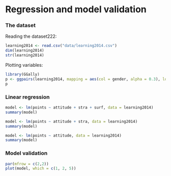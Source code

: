 # Regression and model validation

### The dataset

Reading the dataset222:

```r
learning2014 <- read.csv("data/learning2014.csv")
dim(learning2014)
str(learning2014)
```

Plotting variables:

```r
library(GGally)
p <- ggpairs(learning2014, mapping = aes(col = gender, alpha = 0.3), lower = list(combo = wrap("facethist", bins = 20)))
p
```

### Linear regression

```r
model <- lm(points ~ attitude + stra + surf, data = learning2014)
summary(model)
```


```r
model <- lm(points ~ attitude + stra, data = learning2014)
summary(model)
```


```r
model <- lm(points ~ attitude, data = learning2014)
summary(model)
```


### Model validation

```r
par(mfrow = c(2,2))
plot(model, which = c(1, 2, 5))
```

